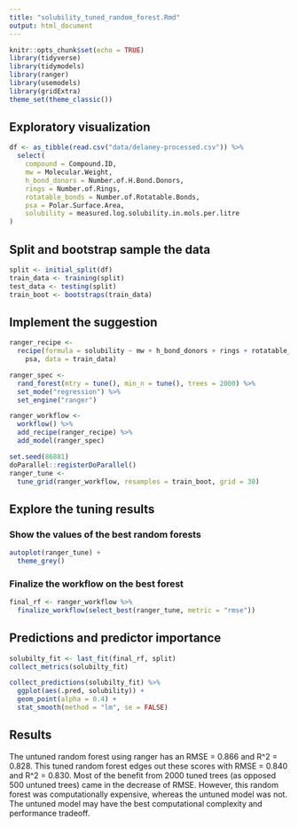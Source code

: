 ```yaml
---
title: "solubility_tuned_random_forest.Rmd"
output: html_document
---
```


```r
knitr::opts_chunk$set(echo = TRUE)
library(tidyverse)
library(tidymodels)
library(ranger)
library(usemodels)
library(gridExtra)
theme_set(theme_classic())
```
## Exploratory visualization

``` r
df <- as_tibble(read.csv("data/delaney-processed.csv")) %>%
  select(
    compound = Compound.ID, 
    mw = Molecular.Weight, 
    h_bond_donors = Number.of.H.Bond.Donors, 
    rings = Number.of.Rings, 
    rotatable_bonds = Number.of.Rotatable.Bonds, 
    psa = Polar.Surface.Area, 
    solubility = measured.log.solubility.in.mols.per.litre
)
```

## Split and bootstrap sample the data

```r
split <- initial_split(df)
train_data <- training(split)
test_data <- testing(split)
train_boot <- bootstraps(train_data)
```

## Implement the suggestion

```r
ranger_recipe <- 
  recipe(formula = solubility ~ mw + h_bond_donors + rings + rotatable_bonds + 
    psa, data = train_data) 

ranger_spec <- 
  rand_forest(mtry = tune(), min_n = tune(), trees = 2000) %>% 
  set_mode("regression") %>% 
  set_engine("ranger") 

ranger_workflow <- 
  workflow() %>% 
  add_recipe(ranger_recipe) %>% 
  add_model(ranger_spec) 

set.seed(86881)
doParallel::registerDoParallel()
ranger_tune <-
  tune_grid(ranger_workflow, resamples = train_boot, grid = 30)
```

## Explore the tuning results

### Show the values of the best random forests

```r
autoplot(ranger_tune) +
  theme_grey()
```

### Finalize the workflow on the best forest

```r
final_rf <- ranger_workflow %>%
  finalize_workflow(select_best(ranger_tune, metric = "rmse"))
```

## Predictions and predictor importance

```r
solubilty_fit <- last_fit(final_rf, split)
collect_metrics(solubilty_fit)
```

```r
collect_predictions(solubilty_fit) %>%
  ggplot(aes(.pred, solubility)) +
  geom_point(alpha = 0.4) +
  stat_smooth(method = "lm", se = FALSE)
```

## Results

The untuned random forest using ranger has an RMSE = 0.866 and R^2 = 0.828. This tuned random forest edges out these scores with RMSE = 0.840 and R^2 = 0.830. Most of the benefit from 2000 tuned trees (as opposed 500 untuned trees) came in the decrease of RMSE. However, this random forest was computationally expensive, whereas the untuned model was not. The untuned model may have the best computational complexity and performance tradeoff. 


